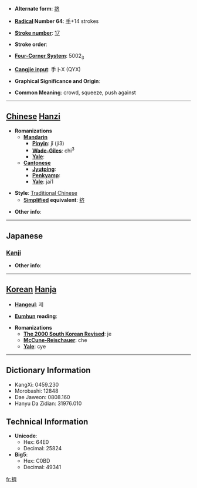 * '''Alternate form''': [[挤]]

* '''[[Wiktionary:Chinese radical index| Radical]] Number 64''': [[Wiktionary:Chinese radical index 手|手]]+14 strokes

* '''[[Wiktionary:Chinese total strokes index|Stroke number]]''': [[Wiktionary:Chinese total strokes index 17|17]]

* '''Stroke order''': 

* '''[[Wiktionary:Chinese four corner index|Four-Corner System]]''': 5002<sub>3</sub>

* '''[[Wiktionary:Chinese Cangjie index|Cangjie input]]''': 手卜X (QYX)

* '''Graphical Significance and Origin''': 

* '''Common Meaning''': crowd, squeeze, push against

----

== [[Chinese]] [[Hanzi]] ==

* '''Romanizations'''
** '''[[Mandarin]]'''
*** '''[[Pinyin]]''': jǐ (ji3)
*** '''[[Wade-Giles]]''': chi<sup>3</sup>
*** '''[[Yale]]''': 
** '''[[Cantonese]]'''
*** '''[[Jyutping]]''':
*** '''[[Penkyamp]]''': 
*** '''[[Yale]]''': jai1

* '''Style''': [[Traditional Chinese]] 
** '''[[Simplified Chinese|Simplified]] equivalent''': [[挤]]

* '''Other info''': 

----

==Japanese==
===[[Kanji]]===
{{kanji|on readings=[[せい]] (sei), [[さい]] (sai)|kun readings=[[おす]] (osu)}}

* '''Other info''':  

----

== [[Korean]] [[Hanja]] ==

* '''[[Hangeul]]''': 제

* '''[[Eumhun]] reading''': 

* '''Romanizations'''
** '''[[The 2000 South Korean Revised Romanization|The 2000 South Korean Revised]]''': je
** '''[[McCune-Reischauer]]''': che
** '''[[Yale]]''': cye

----

== Dictionary Information ==

* KangXi: 0459.230
* Morobashi: 12848
* Dae Jaweon: 0808.160
* Hanyu Da Zidian: 31976.010

== Technical Information ==

* '''Unicode''':
** Hex: 64E0
** Decimal: 25824
* '''Big5''':
** Hex: C0BD
** Decimal: 49341

[[fr:擠]]